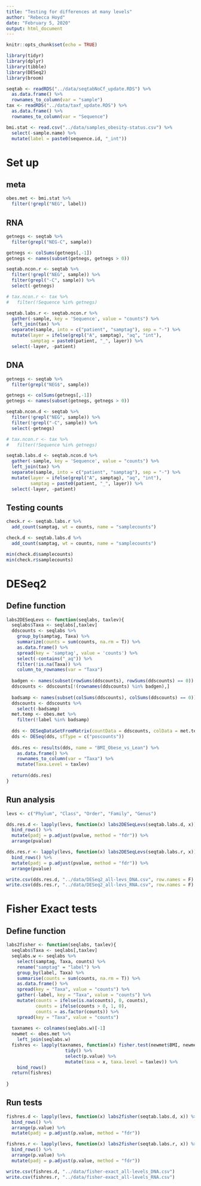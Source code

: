 ```yaml
---
title: "Testing for differences at many levels"
author: "Rebecca Hoyd"
date: "February 5, 2020"
output: html_document
---
```


```r
knitr::opts_chunk$set(echo = TRUE)

library(tidyr)
library(dplyr)
library(tibble)
library(DESeq2)
library(broom)
```

```r
seqtab <- readRDS("../data/seqtabNoCf_update.RDS") %>%
  as.data.frame() %>%
  rownames_to_column(var = "sample")
tax <- readRDS("../data/taxf_update.RDS") %>%
  as.data.frame() %>%
  rownames_to_column(var = "Sequence")

bmi.stat <- read.csv("../data/samples_obesity-status.csv") %>%
  select(-sample.name) %>%
  mutate(label = paste0(sequence.id, "_int"))
```

# Set up

## meta

```r
obes.met <- bmi.stat %>%
  filter(!grepl("NEG", label))
```

## RNA 

```r
getnegs <- seqtab %>%
  filter(grepl("NEG-C", sample))

getnegs <- colSums(getnegs[,-1])
getnegs <- names(subset(getnegs, getnegs > 0))
```

```r
seqtab.ncon.r <- seqtab %>%
  filter(!grepl("NEG", sample)) %>%
  filter(grepl("-C", sample)) %>%
  select(-getnegs)

# tax.ncon.r <- tax %>%
#   filter(!Sequence %in% getnegs)
```

```r
seqtab.labs.r <- seqtab.ncon.r %>%
  gather(-sample, key = 'Sequence', value = "counts") %>%
  left_join(tax) %>%
  separate(sample, into = c("patient", "samptag"), sep = "-") %>%
  mutate(layer = ifelse(grepl("A", samptag), "aq", "int"),
         samptag = paste0(patient, "_", layer)) %>%
  select(-layer, -patient)

```

## DNA 

```r
getnegs <- seqtab %>%
  filter(grepl("NEG$", sample))

getnegs <- colSums(getnegs[,-1])
getnegs <- names(subset(getnegs, getnegs > 0))
```

```r
seqtab.ncon.d <- seqtab %>%
  filter(!grepl("NEG", sample)) %>%
  filter(!grepl("-C", sample)) %>%
  select(-getnegs)

# tax.ncon.r <- tax %>%
#   filter(!Sequence %in% getnegs)
```

```r
seqtab.labs.d <- seqtab.ncon.d %>%
  gather(-sample, key = 'Sequence', value = "counts") %>%
  left_join(tax) %>%
  separate(sample, into = c("patient", "samptag"), sep = "-") %>%
  mutate(layer = ifelse(grepl("A", samptag), "aq", "int"),
         samptag = paste0(patient, "_", layer)) %>%
  select(-layer, -patient)

```


## Testing counts
```r
check.r <- seqtab.labs.r %>%
  add_count(samptag, wt = counts, name = "samplecounts")

check.d <- seqtab.labs.d %>%
  add_count(samptag, wt = counts, name = "samplecounts")

min(check.d$samplecounts)
min(check.r$samplecounts)
```

# DESeq2

## Define function

```r
labs2DESeqLevs <- function(seqlabs, taxlev){
  seqlabs$Taxa <- seqlabs[,taxlev]
  ddscounts <- seqlabs %>%
    group_by(samptag, Taxa) %>%
    summarize(counts = sum(counts, na.rm = T)) %>%
    as.data.frame() %>%
    spread(key = 'samptag', value = 'counts') %>%
    select(-contains("_aq")) %>%
    filter(!is.na(Taxa)) %>%
    column_to_rownames(var = "Taxa")
  
  badgen <- names(subset(rowSums(ddscounts), rowSums(ddscounts) == 0))
  ddscounts <- ddscounts[!(rownames(ddscounts) %in% badgen),]
  
  badsamp <- names(subset(colSums(ddscounts), colSums(ddscounts) == 0))
  ddscounts <- ddscounts %>%
    select(-badsamp)
  met.temp <- obes.met %>%
    filter(!label %in% badsamp)
  
  dds <- DESeqDataSetFromMatrix(countData = ddscounts, colData = met.temp, design = ~ BMI)
  dds <- DESeq(dds, sfType = c("poscounts"))
  
  dds.res <- results(dds, name = "BMI_Obese_vs_Lean") %>%
    as.data.frame() %>%
    rownames_to_column(var = "Taxa") %>%
    mutate(Taxa.Level = taxlev)
  
  return(dds.res)
}
```

## Run analysis

```r
levs <- c("Phylum", "Class", "Order", "Family", "Genus")

dds.res.d <- lapply(levs, function(x) labs2DESeqLevs(seqtab.labs.d, x)) %>%
  bind_rows() %>%
  mutate(padj = p.adjust(pvalue, method = "fdr")) %>%
  arrange(pvalue)

dds.res.r <- lapply(levs, function(x) labs2DESeqLevs(seqtab.labs.r, x)) %>%
  bind_rows() %>%
  mutate(padj = p.adjust(pvalue, method = "fdr")) %>%
  arrange(pvalue)
```

```r
write.csv(dds.res.d, "../data/DESeq2_all-levs_DNA.csv", row.names = F)
write.csv(dds.res.r, "../data/DESeq2_all-levs_RNA.csv", row.names = F)
```

# Fisher Exact tests

## Define function

```r
labs2fisher <- function(seqlabs, taxlev){
  seqlabs$Taxa <- seqlabs[,taxlev]
  seqlabs.w <- seqlabs %>%
    select(samptag, Taxa, counts) %>%
    rename("samptag" = "label") %>%
    group_by(label, Taxa) %>%
    summarise(counts = sum(counts, na.rm = T)) %>%
    as.data.frame() %>%
    spread(key = "Taxa", value = "counts") %>%
    gather(-label, key = "Taxa", value = "counts") %>%
    mutate(counts = ifelse(is.na(counts), 0, counts),
           counts = ifelse(counts > 0, 1, 0),
           counts = as.factor(counts)) %>%
    spread(key = "Taxa", value = "counts")
  
  taxnames <- colnames(seqlabs.w)[-1]
  newmet <- obes.met %>%
    left_join(seqlabs.w)
  fishres <- lapply(taxnames, function(x) fisher.test(newmet$BMI, newmet[, x]) %>% 
                      tidy() %>%
                      select(p.value) %>% 
                      mutate(taxa = x, taxa.level = taxlev)) %>%
    bind_rows()
  return(fishres)
  
}

```

## Run tests

```r
fishres.d <- lapply(levs, function(x) labs2fisher(seqtab.labs.d, x)) %>%
  bind_rows() %>%
  arrange(p.value) %>%
  mutate(padj = p.adjust(p.value, method = "fdr"))

fishres.r <- lapply(levs, function(x) labs2fisher(seqtab.labs.r, x)) %>%
  bind_rows() %>%
  arrange(p.value) %>%
  mutate(padj = p.adjust(p.value, method = "fdr"))
```

```r
write.csv(fishres.d, "../data/fisher-exact_all-levels_DNA.csv")
write.csv(fishres.r, "../data/fisher-exact_all-levels_RNA.csv")
```